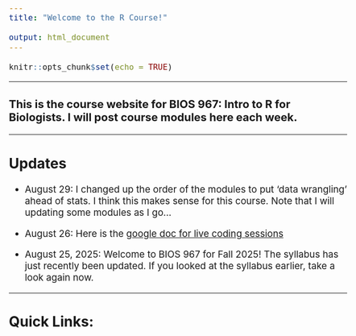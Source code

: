 ```yaml
---
title: "Welcome to the R Course!"

output: html_document
---
```



<style type="text/css">
body {
      font-size: 14pt; /* Changes base text font size */
    }
</style>

```r
knitr::opts_chunk$set(echo = TRUE)
```

---

### This is the course website for **BIOS 967: Intro to R for Biologists**. I will post course modules here each week.

---

## Updates

* August 29: I changed up the order of the modules to put 'data wrangling' ahead of stats. I think this makes sense for this course. Note that I will updating some modules as I go...

* August 26: Here is the [google doc for live coding sessions](https://docs.google.com/document/d/1AzvXYMHvwYf7ILJXUKGGuc96T_Oh4GYsS8CWcFgbEQ8/edit?tab=t.0)

* August 25, 2025: Welcome to BIOS 967 for Fall 2025! The syllabus has just recently been updated. If you looked at the syllabus earlier, take a look again now. 

---

## Quick Links:

